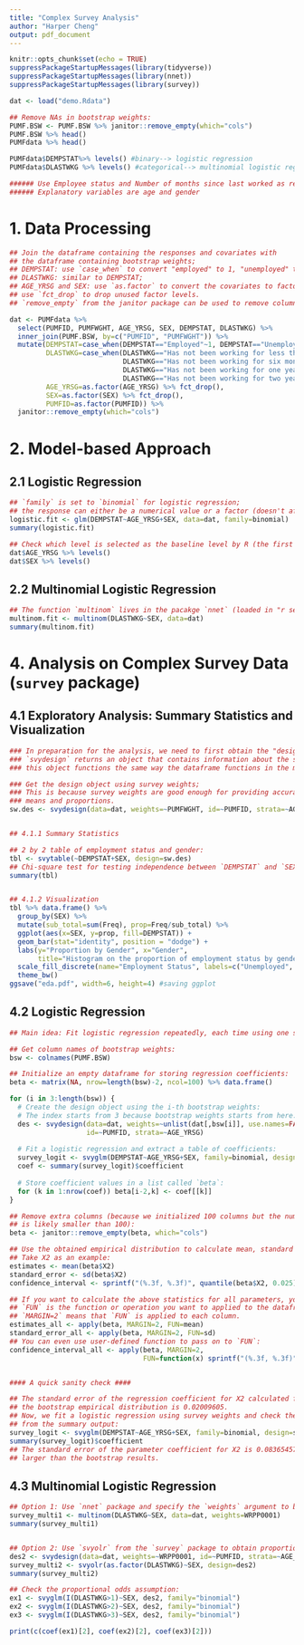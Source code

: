 ```yaml
---
title: "Complex Survey Analysis"
author: "Harper Cheng"
output: pdf_document
---
```


```r
knitr::opts_chunk$set(echo = TRUE)
suppressPackageStartupMessages(library(tidyverse))
suppressPackageStartupMessages(library(nnet))
suppressPackageStartupMessages(library(survey))
```

```r
dat <- load("demo.Rdata")

## Remove NAs in bootstrap weights:
PUMF.BSW <- PUMF.BSW %>% janitor::remove_empty(which="cols")
PUMF.BSW %>% head()
PUMFdata %>% head() 

PUMFdata$DEMPSTAT%>% levels() #binary--> logistic regression
PUMFdata$DLASTWKG %>% levels() #categorical--> multinomial logistic regression

###### Use Employee status and Number of months since last worked as reponses
###### Explanatory variables are age and gender

```

# 1. Data Processing
```r
## Join the dataframe containing the responses and covariates with 
## the dataframe containing bootstrap weights;
## DEMPSTAT: use `case_when` to convert "employed" to 1, "unemployed" to 0, and NA otherwise;
## DLASTWKG: similar to DEMPSTAT;
## AGE_YRSG and SEX: use `as.factor` to convert the covariates to factor;
## use `fct_drop` to drop unused factor levels.
## `remove_empty` from the janitor package can be used to remove columns or rows containing only NAs.

dat <- PUMFdata %>% 
  select(PUMFID, PUMFWGHT, AGE_YRSG, SEX, DEMPSTAT, DLASTWKG) %>% 
  inner_join(PUMF.BSW, by=c("PUMFID", "PUMFWGHT")) %>% 
  mutate(DEMPSTAT=case_when(DEMPSTAT=="Employed"~1, DEMPSTAT=="Unemployed"~0),
         DLASTWKG=case_when(DLASTWKG=="Has not been working for less than six months"~1,
                            DLASTWKG=="Has not been working for six months to less than one year"~2,
                            DLASTWKG=="Has not been working for one year to less than two years"~3,
                            DLASTWKG=="Has not been working for two years or more"~4),
         AGE_YRSG=as.factor(AGE_YRSG) %>% fct_drop(), 
         SEX=as.factor(SEX) %>% fct_drop(),
         PUMFID=as.factor(PUMFID)) %>% 
  janitor::remove_empty(which="cols")

```

# 2. Model-based Approach
## 2.1 Logistic Regression
```r
## `family` is set to `binomial` for logistic regression;
## the response can either be a numerical value or a factor (doesn't affect the results)
logistic.fit <- glm(DEMPSTAT~AGE_YRSG+SEX, data=dat, family=binomial)
summary(logistic.fit)

## Check which level is selected as the baseline level by R (the first level listed):
dat$AGE_YRSG %>% levels()
dat$SEX %>% levels()

```


## 2.2  Multinomial Logistic Regression
```r
## The function `multinom` lives in the pacakge `nnet` (loaded in "r setup" chunk).
multinom.fit <- multinom(DLASTWKG~SEX, data=dat)
summary(multinom.fit)

```


# 4. Analysis on Complex Survey Data (`survey` package)
## 4.1 Exploratory Analysis: Summary Statistics and Visualization 
```r
### In preparation for the analysis, we need to first obtain the "design object";
### `svydesign` returns an object that contains information about the survey design;
### this object functions the same way the dataframe functions in the model-based analysis.

### Get the design object using survey weights;
### This is because survey weights are good enough for providing accurate estimates on
### means and proportions.
sw.des <- svydesign(data=dat, weights=~PUMFWGHT, id=~PUMFID, strata=~AGE_YRSG)


## 4.1.1 Summary Statistics

## 2 by 2 table of employment status and gender:
tbl <- svytable(~DEMPSTAT+SEX, design=sw.des) 
## Chi-square test for testing independence between `DEMPSTAT` and `SEX`:
summary(tbl) 


## 4.1.2 Visualization
tbl %>% data.frame() %>% 
  group_by(SEX) %>% 
  mutate(sub_total=sum(Freq), prop=Freq/sub_total) %>% 
  ggplot(aes(x=SEX, y=prop, fill=DEMPSTAT)) +
  geom_bar(stat="identity", position = "dodge") +
  labs(y="Proportion by Gender", x="Gender",
       title="Histogram on the proportion of employment status by gender") +
  scale_fill_discrete(name="Employment Status", labels=c("Unemployed", "Employed")) +
  theme_bw()
ggsave("eda.pdf", width=6, height=4) #saving ggplot
```


## 4.2 Logistic Regression
```r
## Main idea: Fit logistic regression repeatedly, each time using one set of bootstrap weights

## Get column names of bootstrap weights:
bsw <- colnames(PUMF.BSW)

## Initialize an empty dataframe for storing regression coefficients:
beta <- matrix(NA, nrow=length(bsw)-2, ncol=100) %>% data.frame()

for (i in 3:length(bsw)) {
  # Create the design object using the i-th bootstrap weights:
  # The index starts from 3 because bootstrap weights starts from here.
  des <- svydesign(data=dat, weights=~unlist(dat[,bsw[i]], use.names=FALSE), 
                   id=~PUMFID, strata=~AGE_YRSG)
  
  # Fit a logistic regression and extract a table of coefficients:
  survey_logit <- svyglm(DEMPSTAT~AGE_YRSG+SEX, family=binomial, design=des, na.action=na.omit)
  coef <- summary(survey_logit)$coefficient
  
  # Store coefficient values in a list called `beta`:
  for (k in 1:nrow(coef)) beta[i-2,k] <- coef[[k]]
}

## Remove extra columns (because we initialized 100 columns but the number of coefficients
## is likely smaller than 100):
beta <- janitor::remove_empty(beta, which="cols")

## Use the obtained empirical distribution to calculate mean, standard error, and CI:
## Take X2 as an example:
estimates <- mean(beta$X2)
standard_error <- sd(beta$X2)
confidence_interval <- sprintf("(%.3f, %.3f)", quantile(beta$X2, 0.025), quantile(beta$X2, 0.975))

## If you want to calculate the above statistics for all parameters, you can use `apply()`:
## `FUN` is the function or operation you want to applied to the dataframe;
## `MARGIN=2` means that `FUN` is applied to each column.
estimates_all <- apply(beta, MARGIN=2, FUN=mean)
standard_error_all <- apply(beta, MARGIN=2, FUN=sd)
## You can even use user-defined function to pass on to `FUN`:
confidence_interval_all <- apply(beta, MARGIN=2, 
                                 FUN=function(x) sprintf("(%.3f, %.3f)", quantile(x, 0.025), quantile(x, 0.975)))


#### A quick sanity check ####

## The standard error of the regression coefficient for X2 calculated from 
## the bootstrap empirical distribution is 0.02009605.
## Now, we fit a logistic regression using survey weights and check the standard error
## from the summary output:
survey_logit <- svyglm(DEMPSTAT~AGE_YRSG+SEX, family=binomial, design=sw.des, na.action=na.omit)
summary(survey_logit)$coefficient
## The standard error of the parameter coefficient for X2 is 0.08365457 which is 
## larger than the bootstrap results.

```


## 4.3 Multinomial Logistic Regression
```r
## Option 1: Use `nnet` package and specify the `weights` argument to be the bootstrap weights:
survey_multi1 <- multinom(DLASTWKG~SEX, data=dat, weights=WRPP0001)
summary(survey_multi1)


## Option 2: Use `svyolr` from the `survey` package to obtain proportional odds:
des2 <- svydesign(data=dat, weights=~WRPP0001, id=~PUMFID, strata=~AGE_YRSG)
survey_multi2 <- svyolr(as.factor(DLASTWKG)~SEX, design=des2)
summary(survey_multi2)

## Check the proportional odds assumption:
ex1 <- svyglm(I(DLASTWKG>1)~SEX, des2, family="binomial")
ex2 <- svyglm(I(DLASTWKG>2)~SEX, des2, family="binomial")
ex3 <- svyglm(I(DLASTWKG>3)~SEX, des2, family="binomial")

print(c(coef(ex1)[2], coef(ex2)[2], coef(ex3)[2]))

```



